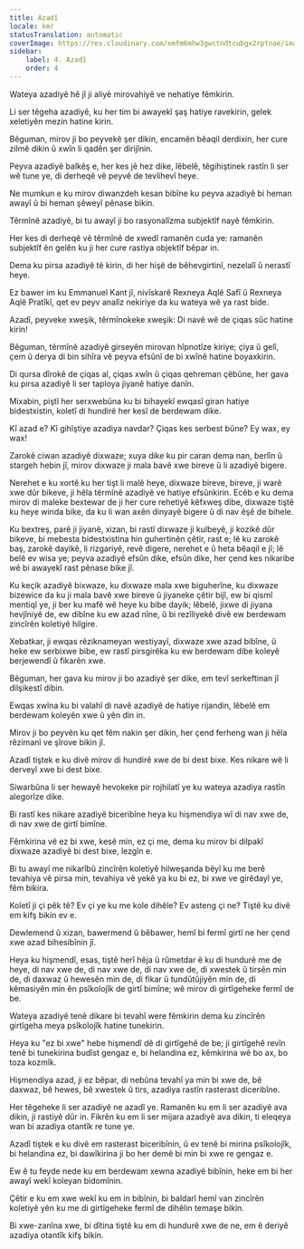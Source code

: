 ```yaml
---
title: Azadî
locale: kmr
statusTranslation: automatic
coverImage: https://res.cloudinary.com/xmfm6mhw3gwctndtcubgx2rptnae/image/upload/v1741354419/small_cover_la_gran_rebelion_28716e29d2.webp
sidebar:
    label: 4. Azadî
    order: 4
---
```

Wateya azadiyê hê jî ji aliyê mirovahiyê ve nehatiye fêmkirin.

Li ser têgeha azadiyê, ku her tim bi awayekî şaş hatiye ravekirin, gelek xeletiyên mezin hatine kirin.

Bêguman, mirov ji bo peyvekê şer dikin, encamên bêaqil derdixin, her cure zilmê dikin û xwîn li qadên şer dirijînin.

Peyva azadiyê balkêş e, her kes jê hez dike, lêbelê, têgihiştinek rastîn li ser wê tune ye, di derheqê vê peyvê de tevlihevî heye.

Ne mumkun e ku mirov diwanzdeh kesan bibîne ku peyva azadiyê bi heman awayî û bi heman şêweyî pênase bikin.

Têrmînê azadiyê, bi tu awayî ji bo rasyonalîzma subjektîf nayê fêmkirin.

Her kes di derheqê vê têrmînê de xwedî ramanên cuda ye: ramanên subjektîf ên gelên ku ji her cure rastiya objektîf bêpar in.

Dema ku pirsa azadiyê tê kirin, di her hişê de bêhevgirtinî, nezelalî û nerastî heye.

Ez bawer im ku Emmanuel Kant jî, nivîskarê Rexneya Aqlê Safî û Rexneya Aqlê Pratîkî, qet ev peyv analîz nekiriye da ku wateya wê ya rast bide.

Azadî, peyveke xweşik, têrmînokeke xweşik: Di navê wê de çiqas sûc hatine kirin!

Bêguman, têrmînê azadiyê girseyên mirovan hîpnotîze kiriye; çiya û gelî, çem û derya di bin sihîra vê peyva efsûnî de bi xwînê hatine boyaxkirin.

Di qursa dîrokê de çiqas al, çiqas xwîn û çiqas qehreman çêbûne, her gava ku pirsa azadiyê li ser taploya jiyanê hatiye danîn.

Mixabin, piştî her serxwebûna ku bi bihayekî ewqasî giran hatiye bidestxistin, koletî di hundirê her kesî de berdewam dike.

Kî azad e? Kî gihîştiye azadiya navdar? Çiqas kes serbest bûne? Ey wax, ey wax!

Zarokê ciwan azadiyê dixwaze; xuya dike ku pir caran dema nan, berlîn û stargeh hebin jî, mirov dixwaze ji mala bavê xwe bireve û li azadiyê bigere.

Nerehet e ku xortê ku her tişt li malê heye, dixwaze bireve, bireve, ji warê xwe dûr bikeve, ji hêla têrmînê azadiyê ve hatiye efsûnkirin. Ecêb e ku dema mirov di maleke bextewar de ji her cure rehetiyê kêfxweş dibe, dixwaze tiştê ku heye winda bike, da ku li wan axên dinyayê bigere û di nav êşê de bihele.

Ku bextreş, parê ji jiyanê, xizan, bi rastî dixwaze ji kulbeyê, ji kozikê dûr bikeve, bi mebesta bidestxistina hin guhertinên çêtir, rast e; lê ku zarokê baş, zarokê dayikê, li rizgariyê, revê digere, nerehet e û heta bêaqil e jî; lê belê ev wisa ye; peyva azadiyê efsûn dike, efsûn dike, her çend kes nikaribe wê bi awayekî rast pênase bike jî.

Ku keçik azadiyê bixwaze, ku dixwaze mala xwe biguherîne, ku dixwaze bizewice da ku ji mala bavê xwe bireve û jiyaneke çêtir bijî, ew bi qismî mentiqî ye, ji ber ku mafê wê heye ku bibe dayik; lêbelê, jixwe di jiyana hevjîniyê de, ew dibîne ku ew azad nîne, û bi rezîliyekê divê ew berdewam zincîrên koletiyê hilgire.

Xebatkar, ji ewqas rêziknameyan westiyayî, dixwaze xwe azad bibîne, û heke ew serbixwe bibe, ew rastî pirsgirêka ku ew berdewam dibe koleyê berjewendî û fikarên xwe.

Bêguman, her gava ku mirov ji bo azadiyê şer dike, em tevî serkeftinan jî dilşikestî dibin.

Ewqas xwîna ku bi valahî di navê azadiyê de hatiye rijandin, lêbelê em berdewam koleyên xwe û yên din in.

Mirov ji bo peyvên ku qet fêm nakin şer dikin, her çend ferheng wan ji hêla rêzimanî ve şîrove bikin jî.

Azadî tiştek e ku divê mirov di hundirê xwe de bi dest bixe. Kes nikare wê li derveyî xwe bi dest bixe.

Siwarbûna li ser hewayê hevokeke pir rojhilatî ye ku wateya azadiya rastîn alegorîze dike.

Bi rastî kes nikare azadiyê biceribîne heya ku hişmendiya wî di nav xwe de, di nav xwe de girtî bimîne.

Fêmkirina vê ez bi xwe, kesê min, ez çi me, dema ku mirov bi dilpakî dixwaze azadiyê bi dest bixe, lezgîn e.

Bi tu awayî me nikarîbû zincîrên koletiyê hilweşanda bêyî ku me berê tevahiya vê pirsa min, tevahiya vê yekê ya ku bi ez, bi xwe ve girêdayî ye, fêm bikira.

Koletî ji çi pêk tê? Ev çi ye ku me kole dihêle? Ev asteng çi ne? Tiştê ku divê em kifş bikin ev e.

Dewlemend û xizan, bawermend û bêbawer, hemî bi fermî girtî ne her çend xwe azad bihesibînin jî.

Heya ku hişmendî, esas, tiştê herî hêja û rûmetdar ê ku di hundurê me de heye, di nav xwe de, di nav xwe de, di nav xwe de, di xwestek û tirsên min de, di daxwaz û hewesên min de, di fikar û tundûtûjiyên min de, di kêmasiyên min ên psîkolojîk de girtî bimîne; wê mirov di girtîgeheke fermî de be.

Wateya azadiyê tenê dikare bi tevahî were fêmkirin dema ku zincîrên girtîgeha meya psîkolojîk hatine tunekirin.

Heya ku "ez bi xwe" hebe hişmendî dê di girtîgehê de be; ji girtîgehê revîn tenê bi tunekirina budîst gengaz e, bi helandina ez, kêmkirina wê bo ax, bo toza kozmîk.

Hişmendiya azad, ji ez bêpar, di nebûna tevahî ya min bi xwe de, bê daxwaz, bê hewes, bê xwestek û tirs, azadiya rastîn rasterast diceribîne.

Her têgeheke li ser azadiyê ne azadî ye. Ramanên ku em li ser azadiyê ava dikin, ji rastiyê dûr in. Fikrên ku em li ser mijara azadiyê ava dikin, ti eleqeya wan bi azadiya otantîk re tune ye.

Azadî tiştek e ku divê em rasterast biceribînin, û ev tenê bi mirina psîkolojîk, bi helandina ez, bi dawîkirina ji bo her demê bi min bi xwe re gengaz e.

Ew ê tu feyde nede ku em berdewam xewna azadiyê bibînin, heke em bi her awayî wekî koleyan bidomînin.

Çêtir e ku em xwe wekî ku em in bibînin, bi baldarî hemî van zincîrên koletiyê yên ku me di girtîgeheke fermî de dihêlin temaşe bikin.

Bi xwe-zanîna xwe, bi dîtina tiştê ku em di hundurê xwe de ne, em ê deriyê azadiya otantîk kifş bikin.

